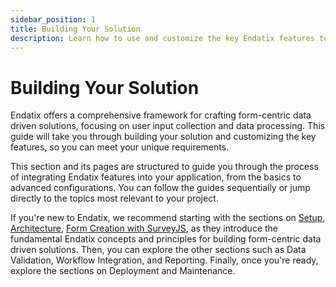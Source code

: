```yaml
---
sidebar_position: 1
title: Building Your Solution
description: Learn how to use and customize the key Endatix features to build your data centric solution
---
```



# Building Your Solution

Endatix offers a comprehensive framework for crafting form-centric data driven solutions, focusing on user input collection and data processing. This guide will take you through building your solution and customizing the key features, so you can meet your unique requirements.

This section and its pages are structured to guide you through the process of integrating Endatix features into your application, from the basics to advanced configurations. You can follow the guides sequentially or jump directly to the topics most relevant to your project.

If you're new to Endatix, we recommend starting with the sections on [Setup](/docs/guides/docker-setup), [Architecture](/docs/getting-started/architecture), [Form Creation with SurveyJS](https://surveyjs.io/create-free-survey), as they introduce the fundamental Endatix concepts and principles for building form-centric data driven solutions. Then, you can explore the other sections such as Data Validation, Workflow Integration, and Reporting. Finally, once you're ready, explore the sections on Deployment and Maintenance.

<DocCardList />
